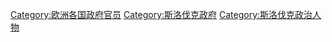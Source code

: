 [[Category:欧洲各国政府官员|Category:欧洲各国政府官员]]
[[Category:斯洛伐克政府|Category:斯洛伐克政府]]
[[Category:斯洛伐克政治人物|Category:斯洛伐克政治人物]]